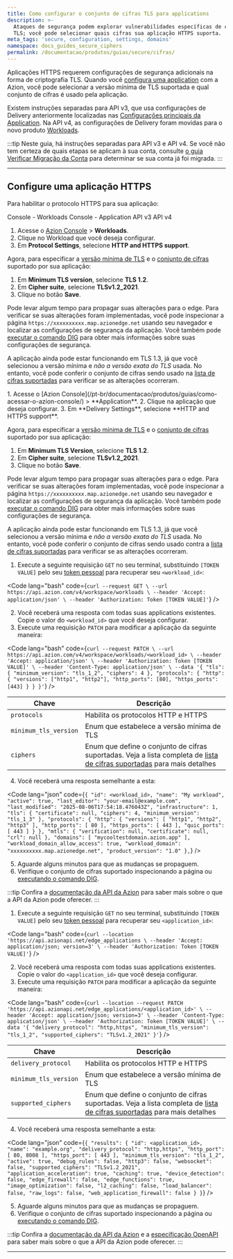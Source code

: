 ```yaml
---
title: Como configurar o conjunto de cifras TLS para applications
description: >-
  Ataques de segurança podem explorar vulnerabilidades específicas de cifras
  TLS; você pode selecionar quais cifras sua aplicação HTTPS suporta.
meta_tags: 'secure, configuration, settings, domains'
namespace: docs_guides_secure_ciphers
permalink: /documentacao/produtos/guias/secure/cifras/
---
```



<Apiv4Rollout />


Aplicações HTTPS requerem configurações de segurança adicionais na forma de criptografia TLS. Quando você [configura uma application](/pt-br/documentacao/produtos/guias/build/definir-configuracoes-principais/) com a Azion, você pode selecionar a versão mínima de TLS suportada e qual conjunto de cifras é usado pela aplicação.

Existem instruções separadas para API v3, que usa configurações de Delivery anteriormente localizadas nas [Configurações principais da Application](https://www.azion.com/pt-br/documentacao/produtos/guias/build/definir-configuracoes-principais/). Na API v4, as configurações de Delivery foram movidas para o novo produto [Workloads](/pt-br/documentacao/produtos/secure/workloads).

:::tip
Neste guia, há instruções separadas para API v3 e API v4. Se você não tem certeza de quais etapas se aplicam à sua conta, consulte [o guia Verificar Migração da Conta](/pt-br/documentacao/produtos/guias/verificar-migracao-conta/) para determinar se sua conta já foi migrada.
:::


---

## Configure uma aplicação HTTPS

Para habilitar o protocolo HTTPS para sua aplicação:

<Tabs client:visible>
    <Fragment slot="tab.consoleworkloads">Console - Workloads</Fragment>
    <Fragment slot="tab.consoleedgeapplication">Console - Application</Fragment>
    <Fragment slot="tab.apiv3">API v3</Fragment>
    <Fragment slot="tab.apiv4">API v4</Fragment>


<Fragment slot="panel.consoleworkloads">

1. Acesse o [Azion Console](/pt-br/documentacao/produtos/guias/como-acessar-o-azion-console/) > **Workloads**.
2. Clique no Workload que você deseja configurar.
3. Em **Protocol Settings**, selecione **HTTP and HTTPS support**.

Agora, para especificar a [versão mínima de TLS](/pt-br/documentacao/produtos/build/edge-application/main-settings/#versao-minima-de-tls) e o [conjunto de cifras](/pt-br/documentacao/produtos/build/edge-application/main-settings/#cifras) suportado por sua aplicação:

1. Em **Minimum TLS version**, selecione **TLS 1.2**.
2. Em **Cipher suite**, selecione **TLSv1.2_2021**.
3. Clique no botão **Save**.

Pode levar algum tempo para propagar suas alterações para o edge. Para verificar se suas alterações foram implementadas, você pode inspecionar a página `https://xxxxxxxxxx.map.azionedge.net` usando seu navegador e localizar as configurações de segurança da aplicação. Você também pode [executar o comando DIG](/pt-br/documentacao/produtos/guias/executar-o-comando-dig/) para obter mais informações sobre suas configurações de segurança.

A aplicação ainda pode estar funcionando em TLS 1.3, já que você selecionou a versão mínima e *não a versão exata do TLS* usada. No entanto, você pode conferir o conjunto de cifras sendo usado na [lista de cifras suportadas](/pt-br/documentacao/produtos/build/edge-application/main-settings/#cifras) para verificar se as alterações ocorreram.

</Fragment>

<Fragment slot="panel.consoleedgeapplication">
1. Acesse o [Azion Console](/pt-br/documentacao/produtos/guias/como-acessar-o-azion-console/) > **Application**.
2. Clique na aplicação que deseja configurar.
3. Em **Delivery Settings**, selecione **HTTP and HTTPS support**.

Agora, para especificar a [versão mínima de TLS](/pt-br/documentacao/produtos/build/edge-application/main-settings/#versao-minima-de-tls) e o [conjunto de cifras](/pt-br/documentacao/produtos/build/edge-application/main-settings/#cifras) suportado por sua aplicação:

1. Em **Minimum TLS Version**, selecione **TLS 1.2**.
2. Em **Cipher suite**, selecione **TLSv1.2_2021**.
3. Clique no botão **Save**.

Pode levar algum tempo para propagar suas alterações para o edge. Para verificar se suas alterações foram implementadas, você pode inspecionar a página `https://xxxxxxxxxx.map.azionedge.net` usando seu navegador e localizar as configurações de segurança da aplicação. Você também pode [executar o comando DIG](/pt-br/documentacao/produtos/guias/executar-o-comando-dig/) para obter mais informações sobre suas configurações de segurança.

A aplicação ainda pode estar funcionando em TLS 1.3, já que você selecionou a versão mínima e *não a versão exata do TLS* usada. No entanto, você pode conferir o conjunto de cifras sendo usado contra a [lista de cifras suportadas](/pt-br/documentacao/produtos/build/edge-application/main-settings/#cifras) para verificar se as alterações ocorreram.
</Fragment>

<Fragment slot="panel.apiv4">

1. Execute a seguinte requisição `GET` no seu terminal, substituindo `[TOKEN VALUE]` pelo seu [token pessoal](/pt-br/documentacao/produtos/guias/personal-tokens/) para recuperar seu `<workload_id>`:

<Code lang="bash" code={`
curl --request GET \
  --url https://api.azion.com/v4/workspace/workloads \
  --header 'Accept: application/json' \
  --header 'Authorization: Token [TOKEN VALUE]'
`} />

2. Você receberá uma resposta com todas suas applications existentes. Copie o valor do `<workload_id>` que você deseja configurar.
3. Execute uma requisição `PATCH` para modificar a aplicação da seguinte maneira:

<Code lang="bash" code={`
curl --request PATCH \
  --url https://api.azion.com/v4/workspace/workloads/<workload_id> \
  --header 'Accept: application/json' \
  --header 'Authorization: Token [TOKEN VALUE]' \
  --header 'Content-Type: application/json' \
  --data '{
    "tls": {
      "minimum_version": "tls_1_2",
      "ciphers": 4
    },
    "protocols": {
      "http": {
        "versions": ["http1", "http2"],
        "http_ports": [80],
        "https_ports": [443]
      }
    }
  }'
`} />

| Chave | Descrição |
| --- | --- |
| `protocols` | Habilita os protocolos HTTP e HTTPS |
| `minimum_tls_version` | Enum que estabelece a versão mínima de TLS |
| `ciphers` | Enum que define o conjunto de cifras suportadas. Veja a lista completa de [lista de cifras suportadas](/pt-br/documentacao/produtos/build/edge-application/main-settings/#cifras) para mais detalhes |

4. Você receberá uma resposta semelhante a esta:

<Code lang="json" code={`
    {
      "id": <workload_id>,
      "name": "My workload",
      "active": true,
      "last_editor": "your-email@example.com",
      "last_modified": "2025-08-06T17:54:18.476043Z",
      "infrastructure": 1,
      "tls": {
        "certificate": null,
        "ciphers": 4,
        "minimum_version": "tls_1_3"
      },
      "protocols": {
        "http": {
          "versions": [
            "http1",
            "http2",
            "http3"
          ],
          "http_ports": [
            80
          ],
          "https_ports": [
            443
          ],
          "quic_ports": [
            443
          ]
        }
      },
      "mtls": {
        "verification": null,
        "certificate": null,
        "crl": null
      },
      "domains": [
        "mycooltestdomain.azion.app"
      ],
      "workload_domain_allow_access": true,
      "workload_domain": "xxxxxxxxxx.map.azionedge.net",
      "product_version": "1.0"
    },
`} />

5. Aguarde alguns minutos para que as mudanças se propaguem.
6. Verifique o conjunto de cifras suportado inspecionando a página ou [executando o comando DIG](/pt-br/documentacao/produtos/guias/executar-o-comando-dig/).

:::tip
Confira a [documentação da API da Azion](https://api.azion.com/) para saber mais sobre o que a API da Azion pode oferecer.
:::

</Fragment>

<Fragment slot="panel.apiv3">

1. Execute a seguinte requisição `GET` no seu terminal, substituindo `[TOKEN VALUE]` pelo seu [token pessoal](/pt-br/documentacao/produtos/guias/personal-tokens/) para recuperar seu `<application_id>`:

<Code lang="bash" code={`
curl --location 'https://api.azionapi.net/edge_applications \
--header 'Accept: application/json; version=3' \
--header 'Authorization: Token [TOKEN VALUE]'
`} />

2. Você receberá uma resposta com todas suas applications existentes. Copie o valor do `<application_id>` que você deseja configurar.
3. Execute uma requisição `PATCH` para modificar a aplicação da seguinte maneira:

<Code lang="bash" code={`
curl --location --request PATCH 'https://api.azionapi.net/edge_applications/<application_id>' \
--header 'Accept: application/json; version=3' \
--header 'Content-Type: application/json' \
--header 'Authorization: Token [TOKEN VALUE]' \
--data '{
    "delivery_protocol": "http,https",
    "minimum_tls_version": "tls_1_2",
    "supported_ciphers": "TLSv1.2_2021"
}'
`} />

| Chave | Descrição |
| --- | --- |
| `delivery_protocol` | Habilita os protocolos HTTP e HTTPS |
| `minimum_tls_version` | Enum que estabelece a versão mínima de TLS |
| `supported_ciphers` | Enum que define o conjunto de cifras suportadas. Veja a lista completa de [lista de cifras suportadas](/pt-br/documentacao/produtos/build/edge-application/main-settings/#cifras) para mais detalhes |

4. Você receberá uma resposta semelhante a esta:

<Code lang="json" code={`
{
    "results": {
        "id": <application_id>,
        "name": "example.org",
        "delivery_protocol": "http,https",
        "http_port": [
            80,
            8008
        ],
        "https_port": [
            443
        ],
        "minimum_tls_version": "tls_1_2",
        "active": true,
        "debug_rules": false,
        "http3": false,
        "websocket": false,
        "supported_ciphers": "TLSv1.2_2021",
        "application_acceleration": true,
        "caching": true,
        "device_detection": false,
        "edge_firewall": false,
        "edge_functions": true,
        "image_optimization": false,
        "l2_caching": false,
        "load_balancer": false,
        "raw_logs": false,
        "web_application_firewall": false
    }
}
`} />

5. Aguarde alguns minutos para que as mudanças se propaguem.
6. Verifique o conjunto de cifras suportado inspecionando a página ou [executando o comando DIG](/pt-br/documentacao/produtos/guias/executar-o-comando-dig/).

:::tip
Confira a [documentação da API da Azion](https://api.azion.com/v3) e a [especificação OpenAPI](https://github.com/aziontech/azionapi-openapi/) para saber mais sobre o que a API da Azion pode oferecer.
:::
</Fragment>

</Tabs>

---

